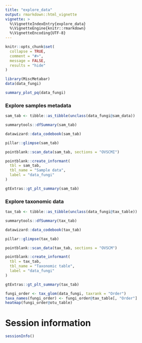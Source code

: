 ```yaml
---
title: "explore_data"
output: rmarkdown::html_vignette
vignette: >
  %\VignetteIndexEntry{explore_data}
  %\VignetteEngine{knitr::rmarkdown}
  %\VignetteEncoding{UTF-8}
---
```


```r
knitr::opts_chunk$set(
  collapse = TRUE,
  comment = "#>",
  message = FALSE,
  results = "hide"
)
```

```r
library(MiscMetabar)
data(data_fungi)
```

```r
summary_plot_pq(data_fungi)
```

### Explore samples metadata

```r
sam_tab <- tibble::as_tibble(unclass(data_fungi@sam_data))
```


```r
summarytools::dfSummary(sam_tab)
```


```r
datawizard::data_codebook(sam_tab)
```

```r
pillar::glimpse(sam_tab)
```

```r
pointblank::scan_data(sam_tab, sections = "OVSCMI")

pointblank::create_informant(
  tbl = sam_tab,
  tbl_name = "Sample data",
  label = "data_fungi"
)
```

```r
gtExtras::gt_plt_summary(sam_tab)
```

### Explore taxonomic data

```r
tax_tab <- tibble::as_tibble(unclass(data_fungi@tax_table))
```


```r
summarytools::dfSummary(tax_tab)
```

```r
datawizard::data_codebook(tax_tab)
```

```r
pillar::glimpse(tax_tab)
```

```r
pointblank::scan_data(tax_tab, sections = "OVSCM")

pointblank::create_informant(
  tbl = tax_tab,
  tbl_name = "Taxonomic table",
  label = "data_fungi"
)
```


```r
gtExtras::gt_plt_summary(tax_tab)
```

```r
fungi_order <- tax_glom(data_fungi, taxrank = "Order")
taxa_names(fungi_order) <- fungi_order@tax_table[, "Order"]
heatmap(fungi_order@otu_table)
```




# Session information

```r
sessionInfo()
```
